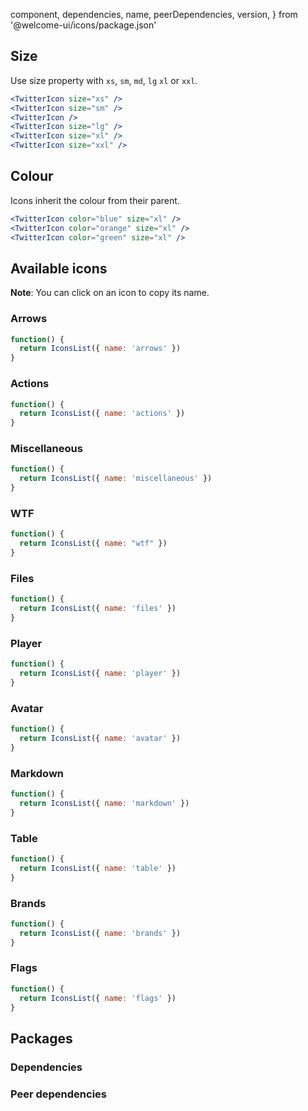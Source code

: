 
  component,
  dependencies,
  name,
  peerDependencies,
  version,
} from '@welcome-ui/icons/package.json'

<showcase
  version={version}
  name={name}
  component={component}
  customUsage="import { AvatarIcon } from '@welcome-ui/icons'"
/>

## Size

Use size property with `xs`, `sm`, `md`, `lg` `xl` or `xxl`.

```jsx row
<TwitterIcon size="xs" />
<TwitterIcon size="sm" />
<TwitterIcon />
<TwitterIcon size="lg" />
<TwitterIcon size="xl" />
<TwitterIcon size="xxl" />
```

## Colour

Icons inherit the colour from their parent.

```jsx row
<TwitterIcon color="blue" size="xl" />
<TwitterIcon color="orange" size="xl" />
<TwitterIcon color="green" size="xl" />
```

## Available icons

**Note**: You can click on an icon to copy its name.

### Arrows

```jsx withCode=false
function() {
  return IconsList({ name: 'arrows' })
}
```

### Actions

```jsx withCode=false
function() {
  return IconsList({ name: 'actions' })
}
```

### Miscellaneous

```jsx withCode=false
function() {
  return IconsList({ name: 'miscellaneous' })
}
```

### WTF

```jsx withCode=false
function() {
  return IconsList({ name: "wtf" })
}
```

### Files

```jsx withCode=false
function() {
  return IconsList({ name: 'files' })
}
```

### Player

```jsx withCode=false
function() {
  return IconsList({ name: 'player' })
}
```

### Avatar

```jsx withCode=false
function() {
  return IconsList({ name: 'avatar' })
}
```

### Markdown

```jsx withCode=false
function() {
  return IconsList({ name: 'markdown' })
}
```

### Table

```jsx withCode=false
function() {
  return IconsList({ name: 'table' })
}
```

### Brands

```jsx withCode=false
function() {
  return IconsList({ name: 'brands' })
}
```

### Flags

```jsx withCode=false
function() {
  return IconsList({ name: 'flags' })
}
```

## Packages

### Dependencies

<dependencies dependencies={dependencies} />

### Peer dependencies

<dependencies dependencies={peerDependencies} />

<pagination />
